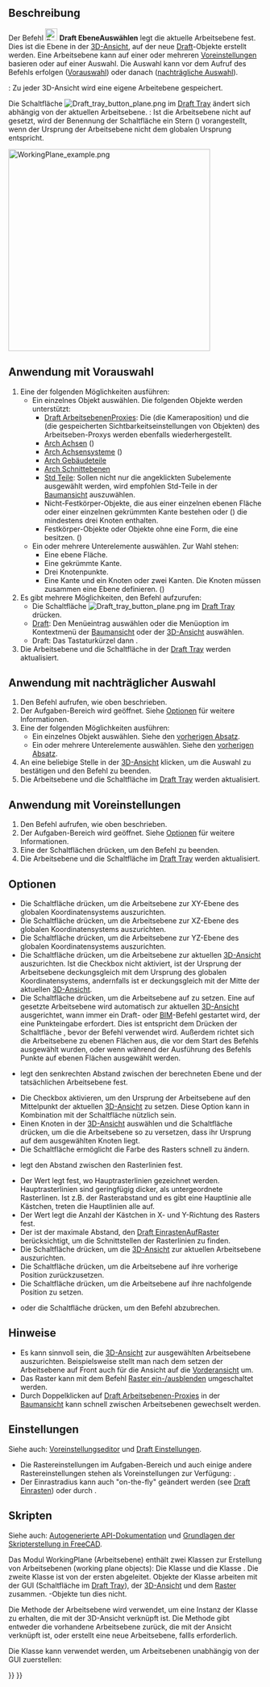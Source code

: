 <languages/>

{{Docnav/de
|[[Draft_Shape2DView/de|Form2DAnsicht]]
|[[Draft_SetStyle/de|StilFestlegen]]
|[[Draft_Workbench/de|Draft]]
|IconL=Draft_Shape2DView.svg
|IconR=Draft_SetStyle.svg
|IconC=Workbench_Draft.svg
}}

<!--Note: for legibility a space was added to the menu text-->
{{GuiCommand/de
|Name=Draft SelectPlane
|Name/de=Draft EbeneAuswählen
|MenuLocation=Dienstprogramme → Ebene wählen
|Workbenches=[[Draft_Workbench/de|Draft]], [[BIM_Workbench/de|BIM]]
|Shortcut=Draft: {{KEY|W}} {{KEY|P}}
|SeeAlso=[[Draft_WorkingPlaneProxy/de|Draft ArbeitsebenenProxy]]
}}

<span id="Description"></span>
==Beschreibung== 

Der Befehl [[Image:Draft_SelectPlane.svg|24px]] '''Draft EbeneAuswählen''' legt die aktuelle Arbeitsebene fest. Dies ist die Ebene in der [[3D_view/de|3D-Ansicht]], auf der  neue [[Draft_Workbench|Draft]]-Objekte erstellt werden. Eine Arbeitsebene kann auf einer oder mehreren [[#Anwendung_mit_Voreinstellungen|Voreinstellungen]] basieren oder auf einer Auswahl. Die Auswahl kann vor dem Aufruf des Befehls erfolgen ([[#Anwendung_mit_Vorauswahl|Vorauswahl]]) oder danach ([[#Anwendung_mit_nahträglicher Auswahl|nachträgliche Auswahl]]).

{{Version/de|1.0}}: Zu jeder 3D-Ansicht wird eine eigene Arbeitebene gespeichert.

Die Schaltfläche [[Image:Draft_tray_button_plane.png]] im [[Draft_Tray|Draft Tray]] ändert sich abhängig von der aktuellen Arbeitsebene. {{Version/de|1.0}}: Ist die Arbeitsebene nicht auf {{MenuCommand|Auto}} gesetzt, wird der Benennung der Schaltfläche ein Stern ({{MenuCommand|*}}) vorangestellt, wenn der Ursprung der Arbeitsebene nicht dem globalen Ursprung entspricht.

[[Image:WorkingPlane_example.png|400px]]
{{Caption|Formen die auf unterschiedlichen Arbeitsebenen erstellt wurden}}

<span id="Usage_with_pre-selection"></span>
==Anwendung mit Vorauswahl==

<div class="mw-translate-fuzzy">
# Eine der folgenden Möglichkeiten ausführen:
#* Ein einzelnes Objekt auswählen. Die folgenden Objekte werden unterstützt:
#** [[Draft_WorkingPlaneProxy/de|Draft ArbeitsebenenProxies]]: Die {{PropertyView/de|View Data}} (die Kameraposition) und die {{PropertyView/de|Visibility Map}} (die gespeicherten Sichtbarkeitseinstellungen von Objekten) des Arbeitseben-Proxys werden ebenfalls wiederhergestellt.
#** [[Arch_Axis/de|Arch Achsen]] ({{Version/de|1.0}})
#** [[Arch_AxisSystem/de|Arch Achsensysteme]] ({{Version/de|1.0}})
#** [[Arch_BuildingPart/de|Arch Gebäudeteile]]
#** [[Arch_SectionPlane/de|Arch Schnittebenen]]
#** [[Std_Part/de|Std Teile]]: Sollen nicht nur die angeklickten Subelemente ausgewählt werden, wird empfohlen Std-Teile in der [[Tree_view/de|Baumansicht]] auszuwählen.
#** Nicht-Festkörper-Objekte, die aus einer einzelnen ebenen Fläche oder einer einzelnen gekrümmten Kante bestehen oder ({{Version/de|1.0}}) die mindestens drei Knoten enthalten.
#** Festkörper-Objekte oder Objekte ohne eine Form, die eine {{PropertyData/de|Placement}} besitzen. ({{Version/de|1.0}})
#* Ein oder mehrere Unterelemente auswählen. Zur Wahl stehen:
#** Eine ebene Fläche.
#** Eine gekrümmte Kante.
#** Drei Knotenpunkte.
#** Eine Kante und ein Knoten oder zwei Kanten. Die Knoten müssen zusammen eine Ebene definieren. ({{Version/de|1.0}})
# Es gibt mehrere Möglichkeiten, den Befehl aufzurufen:
#* Die Schaltfläche [[Image:Draft_tray_button_plane.png]] im [[Draft_Tray/de|Draft Tray]] drücken.
#* [[Draft_Workbench/de|Draft]]: Den Menüeintrag {{MenuCommand|Dienstprogramme → [[Image:Draft_SelectPlane.svg|16px]] Ebene wählen}} auswählen oder die Menüoption im Kontextmenü der [[Tree_view/de|Baumansicht]] oder der [[3D_view/de|3D-Ansicht]] auswählen.
#* Draft: Das Tastaturkürzel {{KEY|W}} dann {{KEY|P}}.
# Die Arbeitsebene und die Schaltfläche in der [[Draft_Tray/de|Draft Tray]] werden aktualisiert.
</div>

<span id="Usage_with_post-selection"></span>
==Anwendung mit  nachträglicher Auswahl==

# Den Befehl aufrufen, wie oben beschrieben.
# Der Aufgaben-Bereich {{MenuCommand|Arbeitsebene einrichten}} wird geöffnet. Siehe [[#Optionen|Optionen]] für weitere Informationen.
# Eine der folgenden Möglichkeiten ausführen:
#* Ein einzelnes Objekt auswählen. Siehe den [[#Anwendung mit Vorauswahl|vorherigen Absatz]].
#* Ein oder mehrere Unterelemente auswählen. Siehe den [[#Anwendung mit Vorauswahl|vorherigen Absatz]].
# An eine beliebige Stelle in der [[3D_view/de|3D-Ansicht]] klicken, um die Auswahl zu bestätigen und den Befehl zu beenden.
# Die Arbeitsebene und die Schaltfläche im [[Draft_Tray/de|Draft Tray]] werden aktualisiert.

<span id="Usage_with_presets"></span>
==Anwendung mit Voreinstellungen==

# Den Befehl aufrufen, wie oben beschrieben.
# Der Aufgaben-Bereich {{MenuCommand|Arbeitsebene einrichten}} wird geöffnet. Siehe [[#Optionen|Optionen]] für weitere Informationen.
# Eine der Schaltflächen drücken, um den Befehl zu beenden.
# Die Arbeitsebene und die Schaltfläche im [[Draft_Tray/de|Draft Tray]] werden aktualisiert.

<span id="Options"></span>
==Optionen== 

* Die Schaltfläche {{Button|[[Image:View-top.svg|16px]] Oben (XY)}} drücken, um die Arbeitsebene zur XY-Ebene des globalen Koordinatensystems auszurichten.
* Die Schaltfläche {{Button|[[Image:View-front.svg|16px]] Front (XZ)}} drücken, um die Arbeitsebene zur XZ-Ebene des globalen Koordinatensystems auszurichten.
* Die Schaltfläche {{Button|[[Image:View-right.svg|16px]] Seite (YZ)}} drücken, um die Arbeitsebene zur YZ-Ebene des globalen Koordinatensystems auszurichten.
* Die Schaltfläche {{Button|[[Image:View-isometric.svg|16px]] Zur Ansicht ausrichten}} drücken, um die Arbeitsebene zur aktuellen [[3D_view/de|3D-Ansicht]] auszurichten. Ist die Checkbox {{MenuCommand|Ebene in Ansicht zentrieren}} nicht aktiviert, ist der Ursprung der Arbeitsebene deckungsgleich mit dem Ursprung des globalen Koordinatensystems, andernfalls ist er deckungsgleich mit der Mitte der aktuellen [[3D_view/de|3D-Ansicht]].
* Die Schaltfläche {{Button|[[Image:View-axonometric.svg|16px]] Automatisch}} drücken, um die Arbeitsebene auf {{MenuCommand|Auto}} zu setzen. Eine  auf {{MenuCommand|Auto}} gesetzte Arbeitsebene wird automatisch zur aktuellen [[3D_view/de|3D-Ansicht]] ausgerichtet, wann immer ein Draft- oder [[BIM_Workbench/de|BIM]]-Befehl gestartet wird, der eine Punkteingabe erfordert. Dies ist entspricht dem Drücken der Schaltfläche {{Button|[[Image:View-isometric.svg|16px]] Zur Ansicht ausrichten}}, bevor der Befehl verwendet wird. Außerdem richtet sich die Arbeitsebene zu ebenen Flächen aus, die vor dem Start des Befehls ausgewählt wurden, oder wenn während der Ausführung des Befehls Punkte auf ebenen Flächen ausgewählt werden.
* {{MenuCommand|Versetzen}} legt den senkrechten Abstand zwischen der berechneten Ebene und der tatsächlichen Arbeitsebene fest.
* Die Checkbox {{MenuCommand|Center plane on view}} aktivieren, um den Ursprung der Arbeitsebene auf den Mittelpunkt der aktuellen [[3D_view/de|3D-Ansicht]] zu setzen. Diese Option kann in Kombination mit der Schaltfläche {{Button|[[Image:View-isometric.svg|16px]] Zur Ansicht ausrichten}} nützlich sein.
* Einen Knoten in der [[3D_view/de|3D-Ansicht]] auswählen und die Schaltfläche {{Button|[[Image:Draft_Move.svg|16px]] Move working plane}} drücken, um die die Arbeitsebene so zu versetzen, dass ihr Ursprung auf dem ausgewählten Knoten liegt.
* Die Schaltfläche {{MenuCommand|Rasterfarbe}} ermöglicht die Farbe des Rasters schnell zu ändern. {{Version/de|1.0}}
* {{MenuCommand|Rasterabstand}} legt den Abstand zwischen den Rasterlinien fest.
* Der Wert {{MenuCommand|Hauptlinien alle}} legt fest, wo Hauptrasterlinien gezeichnet werden. Hauptrasterlinien sind geringfügig dicker, als untergeordnete Rasterlinen. Ist z.B. der Rasterabstand {{Value|0.5 m}} und es gibt eine Hauptlinie alle {{Value|10}} Kästchen, treten die Hauptlinien alle {{Value|5 m}} auf.
* Der Wert {{MenuCommand|Grid size}} legt die Anzahl der Kästchen in X- und Y-Richtung des Rasters fest.
* Der {{MenuCommand|Einrast-Radius}} ist der maximale Abstand, den [[Draft_Snap_Grid/de|Draft EinrastenAufRaster]] berücksichtigt, um die Schnittstellen der Rasterlinien zu finden.
* Die Schaltfläche {{Button|[[Image:view-fullscreen.svg|16px]] Ansicht zentrieren}} drücken, um die [[3D_view/de|3D-Ansicht]] zur aktuellen Arbeitsebene auszurichten.
* Die Schaltfläche {{Button|[[Image:sel-back.svg|16px]] Vorherige}} drücken, um die Arbeitsebene auf ihre vorherige Position zurückzusetzen.
* Die Schaltfläche {{Button|Next [[Image:sel-forward.svg|16px]]}} drücken, um die Arbeitsebene auf ihre nachfolgende Position zu setzen. {{Version/de|1.0}}
* {{KEY|Esc}} oder die Schaltfläche {{Button|Close}} drücken, um den Befehl abzubrechen.

<span id="Notes"></span>
==Hinweise==

* Es kann sinnvoll sein, die [[3D_view/de|3D-Ansicht]] zur ausgewählten Arbeitsebene auszurichten. Beispielsweise stellt man nach dem setzen der Arbeitsebene auf Front auch für die Ansicht auf die [[Std_ViewFront|Vorderansicht]] um.
* Das Raster kann mit dem Befehl [[Draft_ToggleGrid/de|Raster ein-/ausblenden]] umgeschaltet werden.
* Durch Doppelklicken auf [[Draft_WorkingPlaneProxy/de|Draft Arbeitsebenen-Proxies]] in der [[Tree_view/de|Baumansicht]] kann schnell zwischen Arbeitsebenen gewechselt werden.

<span id="Preferences"></span>
==Einstellungen==

Siehe auch: [[Preferences_Editor/de|Voreinstellungseditor]] und [[Draft_Preferences/de|Draft Einstellungen]].

* Die Rastereinstellungen im Aufgaben-Bereich und auch einige andere Rastereinstellungen stehen als Voreinstellungen zur Verfügung: {{MenuCommand|Bearbeiten → Einstellungen... → Draft → Raster und Einrasten}}.
* Der Einrastradius kann auch "on-the-fly" geändert werden (see [[Draft_Snap/de#Einstellungen|Draft Einrasten]]) oder durch {{MenuCommand|Werkzeuge → Parameter bearbeiten... → BaseApp → Preferences → Mod → Draft → snapRange}}.

<span id="Scripting"></span>
==Skripten==

Siehe auch: [https://freecad.github.io/SourceDoc/ Autogenerierte API-Dokumentation] und [[FreeCAD_Scripting_Basics/de|Grundlagen der Skripterstellung in FreeCAD]].

{{Version/de|1.0}}

Das Modul WorkingPlane (Arbeitsebene) enthält zwei Klassen zur Erstellung von Arbeitsebenen (working plane objects): Die Klasse {{incode|PlaneBase}} und die Klasse {{incode|PlaneGui}}. Die zweite Klasse ist von der ersten abgeleitet. Objekte der Klasse {{incode|PlaneGui}} arbeiten mit der GUI (Schaltfläche im [[Draft_Tray/de|Draft Tray]]), der [[3D_view|3D-Ansicht]] und dem [[Draft_Snap_Grid/de|Raster]] zusammen. {{incode|PlaneBase}}-Objekte tun dies nicht.

Die Methode {{incode|get_working_plane()}} der Arbeitsebene wird verwendet, um eine Instanz der Klasse  {{incode|PlaneGui}} zu erhalten, die mit der 3D-Ansicht verknüpft ist. Die Methode gibt entweder die vorhandene Arbeitsebene zurück, die mit der Ansicht verknüpft ist, oder erstellt eine neue Arbeitsebene, fallls erforderlich.

{{Code|code=
import FreeCAD as App
import WorkingPlane

wp = WorkingPlane.get_working_plane()

origin = App.Vector(0, 0, 0)
normal = App.Vector(1, 1, 1).normalize()
offset = 17
wp.align_to_point_and_axis(origin, normal, offset)

point = App.Vector(10, 15, 2)
projection = wp.project_point(point)
print(projection)
}}

Die Klasse {{incode|PlaneBase}} kann verwendet werden, um Arbeitsebenen unabhängig von der GUI zuerstellen:

{{Code|code=
import WorkingPlane

wp = WorkingPlane.PlaneBase()
}}


{{Docnav/de
|[[Draft_Shape2DView/de|Form2DAnsicht]]
|[[Draft_SetStyle/de|StilFestlegen]]
|[[Draft_Workbench/de|Draft]]
|IconL=Draft_Shape2DView.svg
|IconR=Draft_SetStyle.svg
|IconC=Workbench_Draft.svg
}}

{{Draft Tools navi{{#translation:}}}}
{{Userdocnavi{{#translation:}}}}